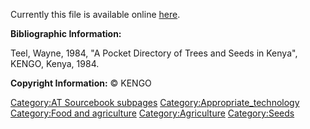 Currently this file is available online [http://www.cd3wd.com/cd3wd_40/JF/419/08-309.pdf here].

'''Bibliographic Information:'''

Teel, Wayne, 1984, "A Pocket Directory of Trees and Seeds in Kenya", KENGO, Kenya, 1984.

'''Copyright Information:''' © KENGO


{{DEFAULTSORT:{{SUBPAGENAME}}}} 
[[Category:AT Sourcebook subpages]][[Category:Appropriate_technology]]
[[Category:Food and agriculture]]
[[Category:Agriculture]]
[[Category:Seeds]]